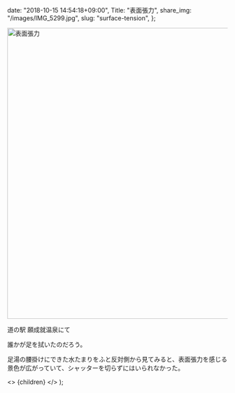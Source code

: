 
  date: "2018-10-15 14:54:18+09:00",
  Title: "表面張力",
  share_img: "/images/IMG_5299.jpg",
  slug: "surface-tension",
};

<img src="/images/IMG_5299.jpg" alt="表面張力" width="1000" height="667" loading="lazy" />

<span className="caption">道の駅 願成就温泉にて</span>

誰かが足を拭いたのだろう。

足湯の腰掛けにできた水たまりをふと反対側から見てみると、表面張力を感じる景色が広がっていて、シャッターを切らずにはいられなかった。

  <>
    <Head>
      <title>{meta.Title} | 異郷好実</title>
    </Head>
    <PostLayout meta={meta}>{children}</PostLayout>
  </>
);

